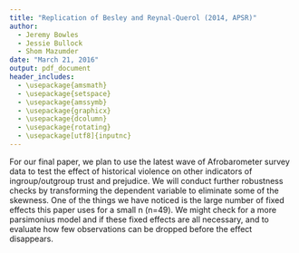 ```yaml
---
title: "Replication of Besley and Reynal-Querol (2014, APSR)"
author: 
  - Jeremy Bowles
  - Jessie Bullock
  - Shom Mazumder
date: "March 21, 2016"
output: pdf_document
header_includes:
  - \usepackage{amsmath}
  - \usepackage{setspace}
  - \usepackage{amssymb}
  - \usepackage{graphicx}
  - \usepackage{dcolumn}
  - \usepackage{rotating}
  - \usepackage[utf8]{inputnc}
---
```

\section{Final Paper Ideas}
For our final paper, we plan to use the latest wave of Afrobarometer survey data to test the effect of historical violence on other indicators of ingroup/outgroup trust and prejudice. We will conduct further robustness checks by transforming the dependent variable to eliminate some of the skewness. One of the things we have noticed is the large number of fixed effects this paper uses for a small n (n=49). We might check for a more parsimonius model and if these fixed effects are all necessary, and to evaluate how few observations can be dropped before the effect disappears.

\include{table_2_replication}

\include{table_3_replication}

\include{table_4_replication}

\include{table_5_replication}

\include{table_6_replication}

\include{table_7_replication}
